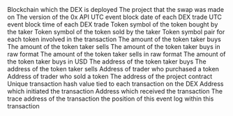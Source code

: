 <ParamField path="blockchain">
Blockchain which the DEX is deployed
</ParamField>
<ParamField path="project">
The project that the swap was made on
</ParamField>
<ParamField path="version">
The version of the 0x API
</ParamField>
<ParamField path="block_date">
UTC event block date of each DEX trade
</ParamField>
<ParamField path="block_time">
UTC event block time of each DEX trade
</ParamField>
<ParamField path="token_bought_symbol">
Token symbol of the token bought by the taker
</ParamField>
<ParamField path="token_sold_symbol">
Token symbol of the token sold by the taker
</ParamField>
<ParamField path="token_pair">
Token symbol pair for each token involved in the transaction
</ParamField>
<ParamField path="token_bought_amount">
The amount of the token taker buys
</ParamField>
<ParamField path="token_sold_amount">
The amount of the token taker sells
</ParamField>
<ParamField path="token_bought_amount_raw">
The amount of the token taker buys in raw format
</ParamField>
<ParamField path="token_sold_amount_raw">
The amount of the token taker sells in raw format
</ParamField>
<ParamField path="amount_usd">
The amount of the token taker buys in USD
</ParamField>
<ParamField path="token_bought_address">
The address of the token taker buys
</ParamField>
<ParamField path="token_sold_address">
The address of the token taker sells
</ParamField>
<ParamField path="taker">
Address of trader who purchased a token
</ParamField>
<ParamField path="maker">
Address of trader who sold a token
</ParamField>
<ParamField path="project_contract_address">
The address of the project contract
</ParamField>
<ParamField path="tx_hash">
Unique transaction hash value tied to each transaction on the DEX
</ParamField>
<ParamField path="tx_from">
Address which initiated the transaction
</ParamField>
<ParamField path="tx_to">
Address which received the transaction
</ParamField>
<ParamField path="trace_address">
The trace address of the transaction
</ParamField>
<ParamField path="evt_index">
the position of this event log within this transaction
</ParamField>
